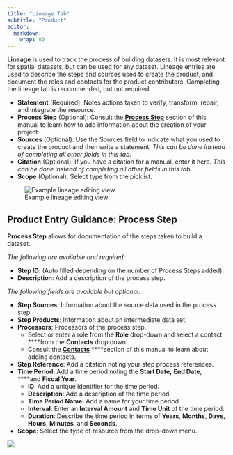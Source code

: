 ```yaml
---
title: "Lineage Tab"
subtitle: "Product"
editor: 
  markdown: 
    wrap: 80
---
```


**Lineage** is used to track the process of building datasets. It is most
relevant for spatial datasets, but can be used for any dataset. Lineage entries
are used to describe the steps and sources used to create the product, and
document the roles and contacts for the product contributors. Completing the
lineage tab is recommended, but not required.

-   **Statement** (Required): Notes actions taken to verify, transform, repair,
    and integrate the resource.
-   **Process Step** (Optional): Consult the [**Process
    Step**](../product_entry_guidance/lineage_tab_product.qmd#product-entry-guidance-process-step)
    section of this manual to learn how to add information about the creation of
    your project.
-   **Sources** (Optional): Use the Sources field to indicate what you used to
    create the product and then write a statement. *This can be done instead of
    completing all other fields in this tab.*
-   **Citation** (Optional): If you have a citation for a manual, enter it here.
    *This can be done instead of completing all other fields in this tab.*
-   **Scope** (Optional): Select type from the picklist.

![Example lineage editing view](../../assets/example_lineage_editing.png)

## Product Entry Guidance: Process Step

**Process Step** allows for documentation of the steps taken to build a dataset.

*The following are available and required:*

-   **Step ID**: (Auto filled depending on the number of Process Steps added).
-   **Description**: Add a description of the process step.

*The following fields are available but optional:*

-   **Step Sources**: Information about the source data used in the process
    step.
-   **Step Products**: Information about an intermediate data set.
-   **Processors**: Processors of the process step.
    -   Select or enter a role from the **Role** drop-down and select a contact
        \*\*\*\*from the **Contacts** drop down.
    -   Consult the [**Contacts**](../contact_entry_guidance/contact_entry_guidance_overview.qmd) 
        \*\*\*\*section of this manual to learn about adding contacts.
-   **Step Reference**: Add a citation noting your step process references.
-   **Time Period**: Add a time period noting the **Start Date,** **End Date**,
    \*\*\*\*and **Fiscal Year**.
    -   **ID**: Add a unique identifier for the time period.
    -   **Description**: Add a description of the time period.
    -   **Time Period Name**: Add a name for your time period.
    -   **Interval**: Enter an **Interval Amount** and **Time Unit** of the time
        period.
    -   **Duration**: Describe the time period in terms of **Years**,
        **Months**, **Days, Hours**, **Minutes**, and **Seconds**.
-   **Scope**: Select the type of resource from the drop-down menu.

![](../../assets/process_step_window.png)

